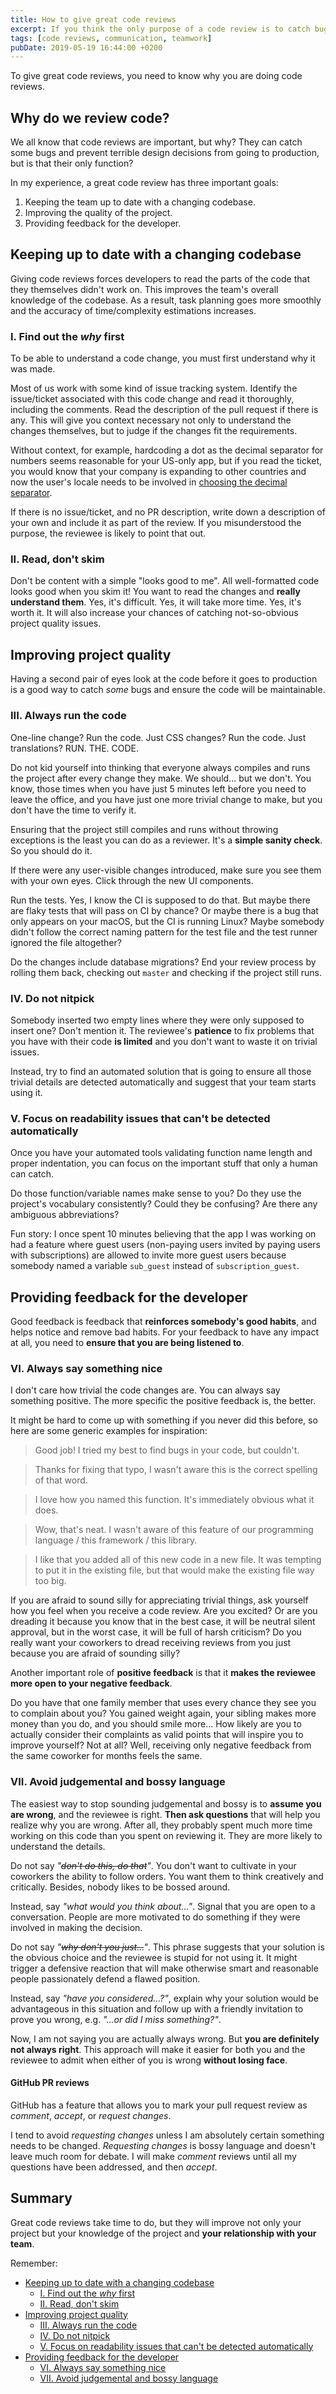 ```yaml
---
title: How to give great code reviews
excerpt: If you think the only purpose of a code review is to catch bugs, read this.
tags: [code reviews, communication, teamwork]
pubDate: 2019-05-19 16:44:00 +0200
---
```


To give great code reviews, you need to know why you are doing code reviews.

## Why do we review code?

We all know that code reviews are important, but why? They can catch some bugs and prevent terrible design decisions from going to production, but is that their only function?

In my experience, a great code review has three important goals:

1. Keeping the team up to date with a changing codebase.
2. Improving the quality of the project.
3. Providing feedback for the developer.

## Keeping up to date with a changing codebase

Giving code reviews forces developers to read the parts of the code that they themselves didn't work on. This improves the team's overall knowledge of the codebase. As a result, task planning goes more smoothly and the accuracy of time/complexity estimations increases.

### I. Find out the *why* first

To be able to understand a code change, you must first understand why it was made.

Most of us work with some kind of issue tracking system. Identify the issue/ticket associated with this code change and read it thoroughly, including the comments. Read the description of the pull request if there is any. This will give you context necessary not only to understand the changes themselves, but to judge if the changes fit the requirements.

Without context, for example, hardcoding a dot as the decimal separator for numbers seems reasonable for your US-only app, but if you read the ticket, you would know that your company is expanding to other countries and now the user's locale needs to be involved in [choosing the decimal separator](https://en.wikipedia.org/wiki/Decimal_separator#Arabic_numerals).

If there is no issue/ticket, and no PR description, write down a description of your own and include it as part of the review. If you misunderstood the purpose, the reviewee is likely to point that out.

### II. Read, don't skim

Don't be content with a simple "looks good to me". All well-formatted code looks good when you skim it! You want to read the changes and **really understand them**. Yes, it's difficult. Yes, it will take more time. Yes, it's worth it. It will also increase your chances of catching not-so-obvious project quality issues.

## Improving project quality

Having a second pair of eyes look at the code before it goes to production is a good way to catch *some* bugs and ensure the code will be maintainable.

### III. Always run the code

One-line change? Run the code. Just CSS changes? Run the code. Just translations? RUN. THE. CODE.

Do not kid yourself into thinking that everyone always compiles and runs the project after every change they make. We should... but we don't. You know, those times when you have just 5 minutes left before you need to leave the office, and you have just one more trivial change to make, but you don't have the time to verify it.

Ensuring that the project still compiles and runs without throwing exceptions is the least you can do as a reviewer. It's a **simple sanity check**. So you should do it.

If there were any user-visible changes introduced, make sure you see them with your own eyes. Click through the new UI components.

Run the tests. Yes, I know the CI is supposed to do that. But maybe there are flaky tests that will pass on CI by chance? Or maybe there is a bug that only appears on your macOS, but the CI is running Linux? Maybe somebody didn't follow the correct naming pattern for the test file and the test runner ignored the file altogether?

Do the changes include database migrations? End your review process by rolling them back, checking out `master` and checking if the project still runs.

### IV. Do not nitpick

Somebody inserted two empty lines where they were only supposed to insert one? Don't mention it. The reviewee's **patience** to fix problems that you have with their code **is limited** and you don't want to waste it on trivial issues.

Instead, try to find an automated solution that is going to ensure all those trivial details are detected automatically and suggest that your team starts using it.

### V. Focus on readability issues that can't be detected automatically

Once you have your automated tools validating function name length and proper indentation, you can focus on the important stuff that only a human can catch.

Do those function/variable names make sense to you? Do they use the project's vocabulary consistently? Could they be confusing? Are there any ambiguous abbreviations?

Fun story: I once spent 10 minutes believing that the app I was working on had a feature where guest users (non-paying users invited by paying users with subscriptions) are allowed to invite more guest users because somebody named a variable `sub_guest` instead of `subscription_guest`.

## Providing feedback for the developer

Good feedback is feedback that **reinforces somebody's good habits**, and helps notice and remove bad habits. For your feedback to have any impact at all, you need to **ensure that you are being listened to**.

### VI. Always say something nice

I don't care how trivial the code changes are. You can always say something positive. The more specific the positive feedback is, the better.

It might be hard to come up with something if you never did this before, so here are some generic examples for inspiration:

> Good job! I tried my best to find bugs in your code, but couldn't.

> Thanks for fixing that typo, I wasn't aware this is the correct spelling of that word.

> I love how you named this function. It's immediately obvious what it does.

> Wow, that's neat. I wasn't aware of this feature of our programming language / this framework / this library.

> I like that you added all of this new code in a new file. It was tempting to put it in the existing file, but that would make the existing file way too big.

If you are afraid to sound silly for appreciating trivial things, ask yourself how you feel when you receive a code review. Are you excited? Or are you dreading it because you know that in the best case, it will be neutral silent approval, but in the worst case, it will be full of harsh criticism? Do you really want your coworkers to dread receiving reviews from you just because you are afraid of sounding silly?

Another important role of **positive feedback** is that it **makes the reviewee more open to your negative feedback**.

Do you have that one family member that uses every chance they see you to complain about you? You gained weight again, your sibling makes more money than you do, and you should smile more... How likely are you to actually consider their complaints as valid points that will inspire you to improve yourself? Not at all? Well, receiving only negative feedback from the same coworker for months feels the same.

### VII. Avoid judgemental and bossy language

The easiest way to stop sounding judgemental and bossy is to **assume you are wrong**, and the reviewee is right. **Then ask questions** that will help you realize why you are wrong. After all, they probably spent much more time working on this code than you spent on reviewing it. They are more likely to understand the details.

Do not say *"~~don't do this, do that~~"*. You don't want to cultivate in your coworkers the ability to follow orders. You want them to think creatively and critically. Besides, nobody likes to be bossed around.

Instead, say *"what would you think about..."*. Signal that you are open to a conversation. People are more motivated to do something if they were involved in making the decision.

Do not say *"~~why don't you just...~~"*. This phrase suggests that your solution is the obvious choice and the reviewee is stupid for not using it. It might trigger a defensive reaction that will make otherwise smart and reasonable people passionately defend a flawed position.

Instead, say *"have you considered...?"*, explain why your solution would be advantageous in this situation and follow up with a friendly invitation to prove you wrong, e.g. *"...or did I miss something?"*.

Now, I am not saying you are actually always wrong. But **you are definitely not always right**. This approach will make it easier for both you and the reviewee to admit when either of you is wrong **without losing face**.

#### GitHub PR reviews

GitHub has a feature that allows you to mark your pull request review as *comment*, *accept*, or *request changes*.

I tend to avoid *requesting changes* unless I am absolutely certain something needs to be changed. *Requesting changes* is bossy language and doesn't leave much room for debate. I will make *comment* reviews until all my questions have been addressed, and then *accept*.

## Summary

Great code reviews take time to do, but they will improve not only your project but your knowledge of the project and **your relationship with your team**.

Remember:

- [Keeping up to date with a changing codebase](#keeping-up-to-date-with-a-changing-codebase)
  - [I. Find out the *why* first](#i-find-out-the-why-first)
  - [II. Read, don't skim](#ii-read-dont-skim)
- [Improving project quality](#improving-project-quality)
  - [III. Always run the code](#iii-always-run-the-code)
  - [IV. Do not nitpick](#iv-do-not-nitpick)
  - [V. Focus on readability issues that can't be detected automatically](#v-focus-on-readability-issues-that-cant-be-detected-automatically)
- [Providing feedback for the developer](#providing-feedback-for-the-developer)
  - [VI. Always say something nice](#vi-always-say-something-nice)
  - [VII. Avoid judgemental and bossy language](#vii-avoid-judgemental-and-bossy-language)
